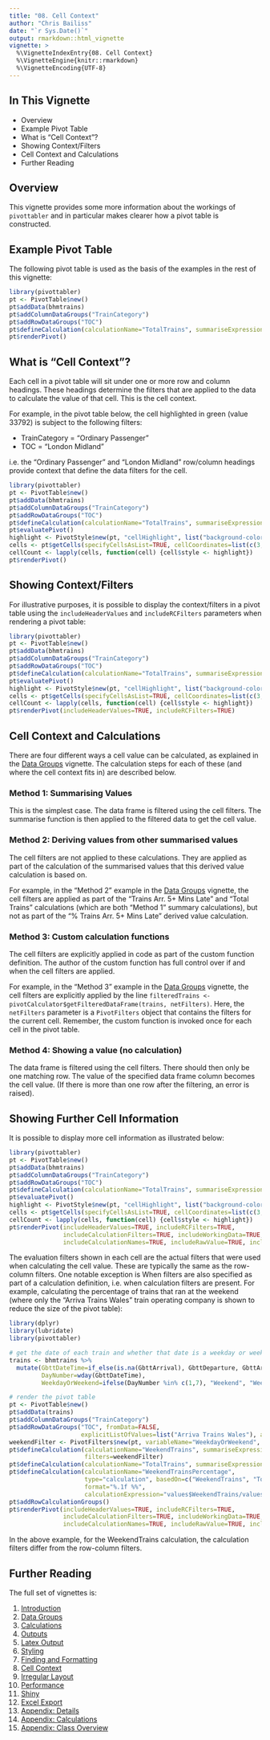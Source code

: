 ```yaml
---
title: "08. Cell Context"
author: "Chris Bailiss"
date: "`r Sys.Date()`"
output: rmarkdown::html_vignette
vignette: >
  %\VignetteIndexEntry{08. Cell Context}
  %\VignetteEngine{knitr::rmarkdown}
  %\VignetteEncoding{UTF-8}
---
```


## In This Vignette

* Overview
* Example Pivot Table
* What is "Cell Context"?
* Showing Context/Filters
* Cell Context and Calculations
* Further Reading

## Overview

This vignette provides some more information about the workings of `pivottabler` and in particular makes clearer how a pivot table is constructed.

## Example Pivot Table

The following pivot table is used as the basis of the examples in the rest of this vignette:

```r
library(pivottabler)
pt <- PivotTable$new()
pt$addData(bhmtrains)
pt$addColumnDataGroups("TrainCategory")
pt$addRowDataGroups("TOC")
pt$defineCalculation(calculationName="TotalTrains", summariseExpression="n()")
pt$renderPivot()
```

## What is "Cell Context"?

Each cell in a pivot table will sit under one or more row and column headings.  These headings determine the filters that are applied to the data to calculate the value of that cell.  This is the cell context.

For example, in the pivot table below, the cell highlighted in green (value 33792) is subject to the following filters:

- TrainCategory = "Ordinary Passenger"
- TOC = "London Midland"

i.e. the "Ordinary Passenger" and "London Midland" row/column headings provide context that define the data filters for the cell.

```r
library(pivottabler)
pt <- PivotTable$new()
pt$addData(bhmtrains)
pt$addColumnDataGroups("TrainCategory")
pt$addRowDataGroups("TOC")
pt$defineCalculation(calculationName="TotalTrains", summariseExpression="n()")
pt$evaluatePivot()
highlight <- PivotStyle$new(pt, "cellHighlight", list("background-color"="#00FF00"))
cells <- pt$getCells(specifyCellsAsList=TRUE, cellCoordinates=list(c(3, 2)))
cellCount <- lapply(cells, function(cell) {cell$style <- highlight})
pt$renderPivot()
```

## Showing Context/Filters

For illustrative purposes, it is possible to display the context/filters in a pivot table using the `includeHeaderValues` and `includeRCFilters` parameters when rendering a pivot table:

```r
library(pivottabler)
pt <- PivotTable$new()
pt$addData(bhmtrains)
pt$addColumnDataGroups("TrainCategory")
pt$addRowDataGroups("TOC")
pt$defineCalculation(calculationName="TotalTrains", summariseExpression="n()")
pt$evaluatePivot()
highlight <- PivotStyle$new(pt, "cellHighlight", list("background-color"="#00FF00"))
cells <- pt$getCells(specifyCellsAsList=TRUE, cellCoordinates=list(c(3, 2)))
cellCount <- lapply(cells, function(cell) {cell$style <- highlight})
pt$renderPivot(includeHeaderValues=TRUE, includeRCFilters=TRUE)
```

## Cell Context and Calculations

There are four different ways a cell value can be calculated, as explained in the [Data Groups](v02-datagroups.html) vignette.  The calculation steps for each of these (and where the cell context fits in) are described below.

### Method 1:  Summarising Values

This is the simplest case.  The data frame is filtered using the cell filters.  The summarise function is then applied to the filtered data to get the cell value.

### Method 2:  Deriving values from other summarised values

The cell filters are not applied to these calculations.  They are applied as part of the calculation of the summarised values that this derived value calculation is based on.  

For example, in the "Method 2" example in the [Data Groups](v02-datagroups.html) vignette, the cell filters are applied as part of the "Trains Arr. 5+ Mins Late" and "Total Trains" calculations (which are both "Method 1" summary calculations), but not as part of the "% Trains Arr. 5+ Mins Late" derived value calculation.

### Method 3:  Custom calculation functions

The cell filters are explicitly applied in code as part of the custom function definition.  The author of the custom function has full control over if and when the cell filters are applied.

For example, in the "Method 3" example in the [Data Groups](v02-datagroups.html) vignette, the cell filters are explicitly applied by the line `filteredTrains <- pivotCalculator$getFilteredDataFrame(trains, netFilters)`.  Here, the `netFilters` parameter is a `PivotFilters` object that contains the filters for the current cell.  Remember, the custom function is invoked once for each cell in the pivot table.

### Method 4:  Showing a value (no calculation)

The data frame is filtered using the cell filters.  There should then only be one matching row.  The value of the specified data frame column becomes the cell value.  (If there is more than one row after the filtering, an error is raised).

## Showing Further Cell Information

It is possible to display more cell information as illustrated below:

```r
library(pivottabler)
pt <- PivotTable$new()
pt$addData(bhmtrains)
pt$addColumnDataGroups("TrainCategory")
pt$addRowDataGroups("TOC")
pt$defineCalculation(calculationName="TotalTrains", summariseExpression="n()")
pt$evaluatePivot()
highlight <- PivotStyle$new(pt, "cellHighlight", list("background-color"="#00FF00"))
cells <- pt$getCells(specifyCellsAsList=TRUE, cellCoordinates=list(c(3, 2)))
cellCount <- lapply(cells, function(cell) {cell$style <- highlight})
pt$renderPivot(includeHeaderValues=TRUE, includeRCFilters=TRUE, 
               includeCalculationFilters=TRUE, includeWorkingData=TRUE, includeEvaluationFilters=TRUE,
               includeCalculationNames=TRUE, includeRawValue=TRUE, includeTotalInfo=TRUE)
```

The evaluation filters shown in each cell are the actual filters that were used when calculating the cell value.  These are typically the same as the row-column filters.  One notable exception is When filters are also specified as part of a calculation definition, i.e. when calculation filters are present.  For example, calculating the percentage of trains that ran at the weekend (where only the "Arriva Trains Wales" train operating company is shown to reduce the size of the pivot table):

```r
library(dplyr)
library(lubridate)
library(pivottabler)

# get the date of each train and whether that date is a weekday or weekend
trains <- bhmtrains %>%
  mutate(GbttDateTime=if_else(is.na(GbttArrival), GbttDeparture, GbttArrival),
         DayNumber=wday(GbttDateTime),
         WeekdayOrWeekend=ifelse(DayNumber %in% c(1,7), "Weekend", "Weekday"))

# render the pivot table
pt <- PivotTable$new()
pt$addData(trains)
pt$addColumnDataGroups("TrainCategory")
pt$addRowDataGroups("TOC", fromData=FALSE, 
                    explicitListOfValues=list("Arriva Trains Wales"), addTotal=FALSE)
weekendFilter <- PivotFilters$new(pt, variableName="WeekdayOrWeekend", values="Weekend")
pt$defineCalculation(calculationName="WeekendTrains", summariseExpression="n()", 
                     filters=weekendFilter)
pt$defineCalculation(calculationName="TotalTrains", summariseExpression="n()")
pt$defineCalculation(calculationName="WeekendTrainsPercentage",
                     type="calculation", basedOn=c("WeekendTrains", "TotalTrains"),
                     format="%.1f %%",
                     calculationExpression="values$WeekendTrains/values$TotalTrains*100")
pt$addRowCalculationGroups() 
pt$renderPivot(includeHeaderValues=TRUE, includeRCFilters=TRUE, 
               includeCalculationFilters=TRUE, includeWorkingData=TRUE, includeEvaluationFilters=TRUE,
               includeCalculationNames=TRUE, includeRawValue=TRUE, includeTotalInfo=TRUE)
```

In the above example, for the WeekendTrains calculation, the calculation filters differ from the row-column filters.

## Further Reading

The full set of vignettes is:

1. [Introduction](v01-introduction.html)
2. [Data Groups](v02-datagroups.html)
3. [Calculations](v03-calculations.html)
4. [Outputs](v04-outputs.html)
5. [Latex Output](v05-latexoutput.html)
6. [Styling](v06-styling.html)
7. [Finding and Formatting](v07-findingandformatting.html)
8. [Cell Context](v08-cellcontext.html)
9. [Irregular Layout](v09-irregularlayout.html)
10. [Performance](v10-performance.html)
11. [Shiny](v11-shiny.html)
12. [Excel Export](v12-excelexport.html)
13. [Appendix: Details](vA1-appendix.html)
14. [Appendix: Calculations](vA2-appendix.html)
15. [Appendix: Class Overview](vA3-appendix.html)
